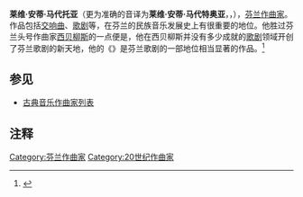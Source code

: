 {{Infobox classical
| 中文名 = 马代托亚
| 画像 = Leevi Madetoja.jpg
| 附注 =
| 原文名 = Leevi Antti Madetoja
| 国别 = 芬兰
| 出生日期 = 1887年2月17日
| 出生地 = [[奥卢|奥卢]]
| 逝世日期 = 1947年10月6日(60歲)
| 逝世地 = [[赫尔辛基|赫尔辛基]]
| 所属时期 = 20世纪
| 所属乐派 = 
| 擅长作品类型 = 歌剧，交响曲
| 代表作 = 歌剧《{{tsl|en|The Ostrobothnians|奥斯特罗波的尼亚人}}》，三部交响曲
| 师从 = [[西贝柳斯|西贝柳斯]]，[[丹第|丹第]]，[[罗伯特·富克斯|富克斯]]
| 学生 =
| 官方网站 =
}}

'''莱维·安蒂·马代托亚'''（更为准确的音译为'''莱维·安蒂·马代特奥亚'''，{{lang-fi|'''Leevi Antti Madetoja'''}}，{{bd|1887年|2月17日|1947年|10月6日}}），[[芬兰|芬兰]][[作曲家|作曲家]]。作品包括[[交响曲|交响曲]]、[[歌剧|歌剧]]等，在芬兰的民族音乐发展史上有很重要的地位。他胜过芬兰头号作曲家[[西贝柳斯|西贝柳斯]]的一点便是，他在西贝柳斯并没有多少成就的[[歌剧|歌剧]]领域开创了芬兰歌剧的新天地，他的《{{tsl|en|The Ostrobothnians|奥斯特罗波的尼亚人}}》是芬兰歌剧的一部地位相当显著的作品。<ref>{{cite web |url=http://www.fennicagehrman.fi/comp_madetoja.htm |title=存档副本 |accessdate=2005-12-31 |deadurl=yes |archiveurl=https://web.archive.org/web/20051231233112/http://www.fennicagehrman.fi/comp_madetoja.htm |archivedate=2005-12-31 }}</ref>

==参见==
* [[古典音乐作曲家列表|古典音乐作曲家列表]]

==注释==
<references/>

{{Authority control}}
{{DEFAULTSORT:Madetoja, Leevi}}
[[Category:芬兰作曲家|Category:芬兰作曲家]]
[[Category:20世纪作曲家|Category:20世纪作曲家]]